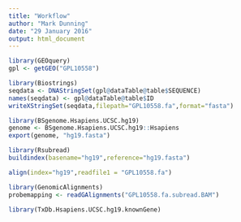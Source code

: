 ```yaml
---
title: "Workflow"
author: "Mark Dunning"
date: "29 January 2016"
output: html_document
---
```



```r
library(GEOquery)
gpl <- getGEO("GPL10558")

library(Biostrings)
seqdata <- DNAStringSet(gpl@dataTable@table$SEQUENCE)
names(seqdata) <- gpl@dataTable@table$ID
writeXStringSet(seqdata,filepath="GPL10558.fa",format="fasta")
```

```r
library(BSgenome.Hsapiens.UCSC.hg19)
genome <- BSgenome.Hsapiens.UCSC.hg19::Hsapiens
export(genome, "hg19.fasta")
```


```r
library(Rsubread)
buildindex(basename="hg19",reference="hg19.fasta")
```



```r
align(index="hg19",readfile1 = "GPL10558.fa")
```

```r
library(GenomicAlignments)
probemapping <- readGAlignments("GPL10558.fa.subread.BAM")
```

```r
library(TxDb.Hsapiens.UCSC.hg19.knownGene)
```


